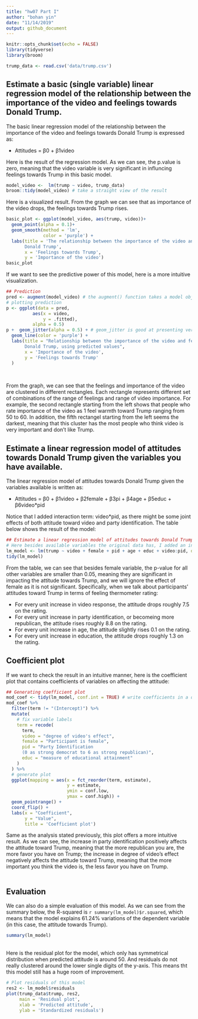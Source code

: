 ```yaml
---
title: "hw07 Part I"
author: "bohan yin"
date: "11/14/2019"
output: github_document
---
```


```r
knitr::opts_chunk$set(echo = FALSE)
library(tidyverse)
library(broom)
```


```r
trump_data <- read.csv('data/trump.csv') 
```

## Estimate a basic (single variable) linear regression model of the relationship between the importance of the video and feelings towards Donald Trump.

The basic linear regression model of the relationship between the importance of the video and feelings towards Donald Trump is expressed as:

- Attitudes = β0 + β1video

Here is the result of the regression model. As we can see, the p.value is zero, meaning that the video variable is very significant in influncing feelings towards Trump in this basic model. 

```r
model_video <-  lm(trump ~ video, trump_data)
broom::tidy(model_video) # take a straight view of the result
```

Here is a visualized result. From the graph we can see that as importance of the video drops, the feelings towards Trump rises.

```r
basic_plot <- ggplot(model_video, aes(trump, video))+
  geom_point(alpha = 0.1)+
  geom_smooth(method = 'lm',
              color = 'purple') +
  labs(title = 'The relationship between the importance of the video and feelings towards 
       Donald Trump',
       x = 'Feelings towards Trump',
       y = 'Importance of the video')
basic_plot
```

If we want to see the predictive power of this model, here is a more intuitive visualization.

```r
## Prediction
pred <- augment(model_video) # the augment() function takes a model object and a data frame, and uses the model to generate predictions for each observation in the data frame
# plotting prediction
p <- ggplot(data = pred,
          aes(x = video,
              y = .fitted),
          alpha = 0.5)
p +  geom_jitter(alpha = 0.5) + # geom_jitter is good at presenting very concentrated data
  geom_line(color = 'purple') +
  labs(title = "Relationship between the importance of the video and feelings towards 
       Donald Trump, using predicted values",
       x = 'Importance of the video',
       y = 'Feelings towards Trump'
  )



```
<br/>
From the graph, we can see that the feelings and importance of the video are clustered in different rectangles. Each rectangle represents different set of combinations of the range of feelings and range of video importance. For example, the second rectangle starting from the left shows that people who rate importance of the video as 1 feel warmth toward Trump ranging from 50 to 60. In addition, the fifth rectangel starting from the left seems the darkest, meaning that this cluster has the most people who think video is very important and don't like Trump.


## Estimate a linear regression model of attitudes towards Donald Trump given the variables you have available. 

The linear regression model of attitudes towards Donald Trump given the variables available is written as: <br/>

- Attitudes = β0 + β1video + β2female + β3pi + β4age + β5educ + β6video*pid <br/>

Notice that I added interaction term: video*pid, as there might be some joint effects of both attitude toward video and party identification.
The table below shows the result of the model:

```r
## Estimate a linear regression model of attitudes towards Donald Trump given the variables available. 
# Here besides available variables the original data has, I added an interaction term to the model: video*pid
lm_model <- lm(trump ~ video + female + pid + age + educ + video:pid, data = trump_data)
tidy(lm_model)

```

From the table, we can see that besides female variable, the p-value for all other variables are smaller than 0.05, meaning they are significant in impacting the attitude towards Trump, and we will ignore the effect of female as it is not significant. Specifically, when we talk about participants' attitudes toward Trump in terms of feeling thermometer rating: 

- For every unit increase in video response, the attitude drops roughly 7.5 on the rating.
- For every unit increase in party identification, or becomeing more republican, the attitude rises roughly 8.8 on the rating.
- For every unit increase in age, the attitude slightly rises 0.1 on the rating.
- For every unit increase in education, the attitude drops roughly 1.3 on the rating.
 

## Coefficient plot

If we want to check the result in an intuitive manner, here is the coefficient plot that contains coefficients of variables on affecting the attitude:

```r
## Generating coefficient plot
mod_coef <- tidy(lm_model, conf.int = TRUE) # write coefficients in a dataframe
mod_coef %>%
  filter(term != "(Intercept)") %>%
  mutate(
    # fix variable labels
    term = recode(
      term,
      video = "degree of video's effect",
      female = "Participant is female",
      pid = "Party Identification 
      (0 as strong democrat to 6 as strong republican)",
      educ = "measure of educational attainment"
    )
  ) %>%
  # generate plot
  ggplot(mapping = aes(x = fct_reorder(term, estimate),
                       y = estimate,
                       ymin = conf.low,
                       ymax = conf.high)) +
  geom_pointrange() +
  coord_flip() +
  labs(x = "Coefficient",
       y = "Value",
       title = 'Coefficient plot')
```

Same as the analysis stated previously, this plot offers a more intuitive result. As we can see, the increase in party identification positively affects the attitude toward Trump, meaning that the more republican you are, the more favor you have on Trump; the increase in degree of video's effect negatively affects the attitude toward Trump, meaning that the more important you think the video is, the less favor you have on Trump. <br/> <br/>

## Evaluation
We can also do a simple evaluation of this model. As we can see from the summary below, the R-squared is `r summary(lm_model)$r.squared`, which means that the model explains 61.24% variations of the dependent variable (in this case, the attitude towards Trump).

```r
summary(lm_model)

```

<br/>
Here is the residual plot for the model, which only has symmetrical distribution when predicted attitude is around 50. And residuals do not really clustered around the lower single digits of the y-axis. This means tht this model still has a huge room of improvement.

```r
# Plot residuals of this model
res2 <- lm_model$residuals
plot(trump_data$trump, res2,
     main = 'Residual plot',
     xlab = 'Predicted attitude',
     ylab = 'Standardized residuals')

```

<br/><br/>


















